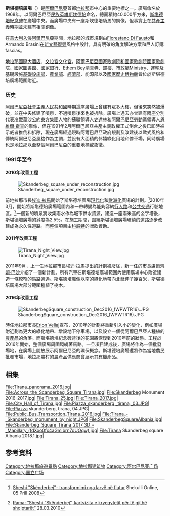 {{roughtranslation|time=2018-12-30T16:32:18+00:00}}
'''斯堪德培廣場'''（{{lang-sq|Sheshi Skënderbej}}）是[[阿爾巴尼亞|阿爾巴尼亞]]首都[[地拉那|地拉那]]市中心的重要地標之一。廣場命名於1968年，以阿爾巴尼亞[[民族英雄|民族英雄]][[斯坎德培|斯坎德培]]命名，總面積約40.000平方米，[[斯堪德培紀念碑|斯堪德培紀念碑]]在廣場中央。而廣場中央有一座斯坎德培騎馬的銅像，但事實上在[[阿爾巴尼亞社會主義人民共和國|共產主義時期]]並未建有相關銅像。

在[[意大利入侵阿爾巴尼亞|意大利入侵阿爾巴尼亞]]期間，地拉那的城市規劃由[[Florestano_Di_Fausto|Florestano Di Fausto]]和Armando Brasini在[[新文藝復興時期的建築|新文藝復興]]風格中設計，具有明確的角度解決方案和巨人訂購fascias。

[[地拉那國際大酒店|地拉那國際大酒店]]、[[文拉宮文化宮|文拉宮文化宮]]，[[阿爾巴尼亞國家歌劇院和國家歌劇院國家歌劇院|阿爾巴尼亞國家歌劇院和國家歌劇院國家歌劇院]]、[[國家圖書館阿爾巴尼亞|國家圖書館]]、[[阿爾巴尼亞國家銀行|國家銀行]]、[[Ethem_Bey清真寺|Ethem Bey清真寺]]、[[地拉那時鐘塔|鐘樓]]、市政廳[[Ministry|Ministry]]、運輸及基礎設施[[（阿爾巴尼亞）|基礎設施部]]、[[農業，農村發展與水管理部（阿爾巴尼亞）|農業部]]、[[經濟發展，旅遊，貿易和創業（阿爾巴尼亞）|經濟部]]、能源部以及[[阿爾巴尼亞國家歷史博物館|國家歷史博物館]]皆位於斯堪德培廣場範圍附近。

=== 历史 ===
[[阿爾巴尼亞社會主義人民共和國|阿爾巴尼亞社會主義人民共和國]]時期這座廣場上曾建有眾多大樓，但後來突然被爆破，並在中央修建了噴泉，不過噴泉後來也被拆除。廣場上過去亦曾建有兩座分別代表[[冷戰|冷戰]][[華沙公約|華沙公約]][[東方集團|東方集團]]人物的[[蘇聯|蘇聯]]領導人[[史達林|史達林]]和[[阿爾巴尼亞勞動黨|阿爾巴尼亞勞動黨]]領導人[[恩維爾·霍查|恩維爾·霍查]]的雕像，但在1991年2月阿爾巴尼亞共產主義政權正式倒台之後已即時被示威者推倒和拆除，現在廣場經過現時阿爾巴尼亞政府規劃及改建後以歐式風格和傳統阿爾巴尼亞風格作為主調，並設有大面積的休嬉綠化用地和停車場。同時廣場也是地拉那以至整個阿爾巴尼亞的重要地標或象徵。

=== 1991年至今 ===
==== 2010年改善工程 ====

[[File:Skanderbeg_square_under_reconstruction.jpg|thumb]]

前地拉那市長[[埃迪·拉馬|埃迪·拉馬]]開始了斯堪德培廣場[[現代化|現代化]]和[[歐洲化|歐洲化]]廣場的計劃。<ref>{{sq icon}} [http://www.shekulli.com.al/news/101/ARTICLE/23367/2008-04-05.html Sheshi "Skënderbej"- transformimi nga larvë në flutur] {{webarchive|url=https://web.archive.org/web/20100228233539/http://www.shekulli.com.al/news/101/ARTICLE/23367/2008-04-05.html |date=2010-02-28 }} Shekulli Online, 05 Prill 2008</ref>2010年3月，開始將斯堪德培廣場範圍內和一帶轉變為能夠容納[[行人路|行人路]]和[[公共交通|公共交通]]行駛地區。<ref>{{sq icon}} [http://www.tirana.gov.al/?cid=1,62,3352 Rama: “Sheshi “Skënderbej”, kartvizita e kryeqytetit për të gjithë shqiptarët”] {{Wayback|url=http://www.tirana.gov.al/?cid=1,62,3352 |date=20190609053701 }} 28.03.2010</ref>一個新的噴泉將收集雨水作為城市供水資源，建造一座兩米高的金字塔後，斯堪德培廣場的斜度為2.5％。在施工期間，圍繞斯堪德培廣場環繞的道路逐步改建成為永久性道路。而整個項目由[[科威特|科威特]]的贈款資助。

==== 2011年改善工程 ====

[[File:Tirana_Night_View.jpg|thumbnail]]

2011年9月，上一任地拉那市長埃迪·拉馬提出的計劃被廢除，新一任的市長[[盧爾齊姆·巴沙|盧爾齊姆·巴沙]]介紹了一個新計劃。所有汽車在斯堪德培廣場範圍內使用廣場中心附近建造一條較窄的馬路通過。斯堪德培雕像以南的綠化地帶向北延伸了幾百米，斯堪德培廣場大部分範圍種植了樹木。

==== 2016年改善工程 ====

[[File:SkanderbegSquare_construction_Dec2016_(WPWTR16).JPG|thumb]]

時任地拉那市長[[Erion_Veliaj|Erion Veliaj]]宣布，2010年的計劃將重新引入小的變化，例如廣場附近劃為更大的綠化地帶、增設地下停車場，以及設立一個從阿爾巴尼亞人種植的[[農產品|農產品]]的角落。而斯堪德培紀念碑背後的花園將恢復到2010年前的狀態。工程於2016年開始，整個廣場周圍環繞著馬路。一旦項目建成後，廣場將作為一個批發場地，在廣場上開放展示阿爾巴尼亞的環保概念。斯堪德培廣場還將作為當地農民批發市場，地拉那農村的農產品供應商會展示其[[有機|有機]]產品。

== 相集 ==
<gallery mode=packed>
File:Tirana_panorama_2016.jpg|<small> </small>
File:Across_the_Scanderbeg_Square_Tirana.jpg|<small> </small>
File:Skanderbeg Monument 2016-2017.jpg|<small> </small>
File:Tirana_25.jpg|<small> </small>
File:Tirana_2017.jpg|<small> </small>
File:City_Hall_of_Tirana.jpg|<small> </small>
File:Piazza_skanderberg,_tirana,_03.JPG|<small> </small>
File:Piazza skanderberg, tirana, 04.JPG|<small> </small>
File:Public_Bus_Transportion_Tirana_2016.jpg|<small> </small>
File:Tirana_-_Skanderbeg_monument_by_night.JPG|<small> </small>
File:SkanderbegSquareAlbania.jpg|<small> </small>
File:Skanderbeg_Square_Tirana_2017_3D_-_Mapillary_(fdXxo0fx4aGmibrn7oUOqw).jpg|<small> </small>
File:Tirana Skanderbeg square Albania 2018.1.jpg|<small> </small>
</gallery>

== 参考资料 ==
{{commons|Category:Skanderbeg Square (Tirana)}}
{{reflist}}
{{coord|41|19|42|N|19|49|6|E|type:landmark|display=title}}

[[Category:地拉那旅遊景點|Category:地拉那旅遊景點]]
[[Category:地拉那建筑物|Category:地拉那建筑物]]
[[Category:阿尔巴尼亚广场|Category:阿尔巴尼亚广场]]
[[Category:国立广场|Category:国立广场]]